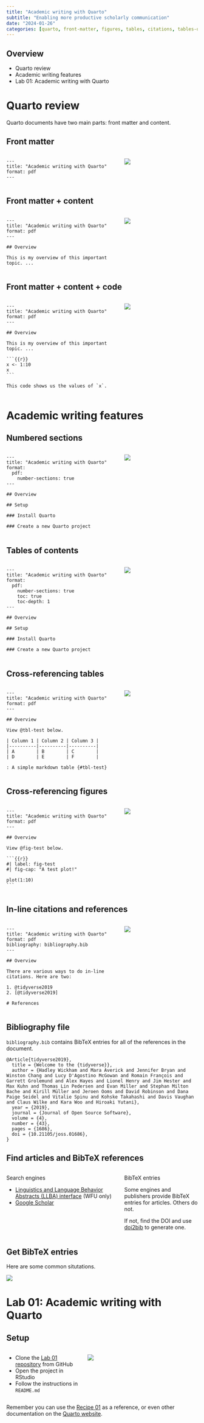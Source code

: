 ```yaml
---
title: "Academic writing with Quarto"
subtitle: "Enabling more productive scholarly communication"
date: "2024-01-26"
categories: [quarto, front-matter, figures, tables, citations, tables-of-contents, cross-references, code, code-blocks]
---
```


## Overview

- Quarto review
- Academic writing features
- Lab 01: Academic writing with Quarto

# Quarto review

Quarto documents have two main parts: front matter and content.

## Front matter

:::: {.columns}
::: {.column width="60%"}
```quarto
---
title: "Academic writing with Quarto"
format: pdf
---
```
:::

::: {.column width="40%"}
![](images/front-matter.png)
:::
::::



## Front matter + content

:::: {.columns}
::: {.column width="60%"}
```.quarto
---
title: "Academic writing with Quarto"
format: pdf
---

## Overview

This is my overview of this important topic. ...
```
:::

::: {.column width="40%"}
![](images/front-matter-content.png)
:::
::::


## Front matter + content + code

:::: {.columns}
::: {.column width="60%"}
````.quarto
---
title: "Academic writing with Quarto"
format: pdf
---

## Overview

This is my overview of this important topic. ...

```{{r}}
x <- 1:10
x
```

This code shows us the values of `x`.
````
:::

::: {.column width="40%"}
![](images/front-matter-content-code.png)
:::
::::

# Academic writing features

## Numbered sections

:::: {.columns}
::: {.column width="60%"}

```.quarto
---
title: "Academic writing with Quarto"
format:
  pdf:
    number-sections: true
---

## Overview

## Setup

### Install Quarto

### Create a new Quarto project
```
:::

::: {.column width="40%"}
![](images/numbered-sections.png)
:::
::::

## Tables of contents

:::: {.columns}
::: {.column width="60%"}
```.quarto
---
title: "Academic writing with Quarto"
format:
  pdf:
    number-sections: true
    toc: true
    toc-depth: 1
---

## Overview

## Setup

### Install Quarto

### Create a new Quarto project
```
:::

::: {.column width="40%"}
![](images/toc-depth.png)
:::
::::

## Cross-referencing tables

:::: {.columns}
::: {.column width="60%"}
```.quarto
---
title: "Academic writing with Quarto"
format: pdf
---

## Overview

View @tbl-test below.

| Column 1 | Column 2 | Column 3 |
|----------|----------|----------|
| A        | B        | C        |
| D        | E        | F        |

: A simple markdown table {#tbl-test}
```
:::

::: {.column width="40%"}
![](images/cross-ref-table.png)
:::
::::


## Cross-referencing figures

:::: {.columns}
::: {.column width="60%"}
````.quarto
---
title: "Academic writing with Quarto"
format: pdf
---

## Overview

View @fig-test below.

```{{r}}
#| label: fig-test
#| fig-cap: "A test plot!"

plot(1:10)
```
````
:::

::: {.column width="40%"}
![](images/cross-ref-figure.png)
:::
::::

## In-line citations and references

:::: {.columns}
::: {.column width="60%"}
```.quarto
---
title: "Academic writing with Quarto"
format: pdf
bibliography: bibliography.bib
---

## Overview

There are various ways to do in-line citations. Here are two:

1. @tidyverse2019
2. [@tidyverse2019]

# References
```
:::

::: {.column width="40%"}
![](images/citations.png)
:::
::::

## Bibliography file

`bibliography.bib` contains BibTeX entries for all of the references in the document.

```.bibtex
@Article{tidyverse2019},
  title = {Welcome to the {tidyverse}},
  author = {Hadley Wickham and Mara Averick and Jennifer Bryan and Winston Chang and Lucy D'Agostino McGowan and Romain François and Garrett Grolemund and Alex Hayes and Lionel Henry and Jim Hester and Max Kuhn and Thomas Lin Pedersen and Evan Miller and Stephan Milton Bache and Kirill Müller and Jeroen Ooms and David Robinson and Dana Paige Seidel and Vitalie Spinu and Kohske Takahashi and Davis Vaughan and Claus Wilke and Kara Woo and Hiroaki Yutani},
  year = {2019},
  journal = {Journal of Open Source Software},
  volume = {4},
  number = {43},
  pages = {1686},
  doi = {10.21105/joss.01686},
}
```

## Find articles and BibTeX references

:::: {.columns}
::: {.column width="60%"}
Search engines

- [Linguistics and Language Behavior Abstracts (LLBA) interface](http://zsr.wfu.edu/databases/purl/28783) (WFU only)
- [Google Scholar](https://scholar.google.com)
:::

::: {.column width="40%"}
BibTeX entries

Some engines and publishers provide BibTeX entries for articles. Others do not.

If not, find the DOI and use [doi2bib](https://www.doi2bib.org/) to generate one.
:::
::::

## Get BibTeX entries

Here are some common situtations.

![](images/get-bibtex-entries.gif)

# Lab 01: Academic writing with Quarto

## Setup

:::: {.columns}
::: {.column width="40%"}
- Clone the [Lab 01 repository](https://github.com/lin-380-s24/lab-01) from GitHub
- Open the project in RStudio
- Follow the instructions in `README.md`
:::

::: {.column width="60%"}
![](images/lab-01-startup.gif)
:::
::::

::: {.aside}
Remember you can use the [Recipe 01](https://qtalr.github.io/qtalrkit/articles/recipe-1.html) as a reference, or even other documentation on the [Quarto website](https://quarto.org/).
:::
